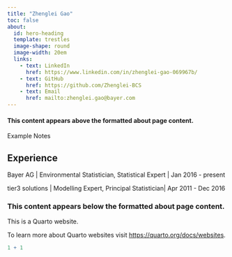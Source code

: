 ```yaml
---
title: "Zhenglei Gao"
toc: false
about: 
  id: hero-heading
  template: trestles
  image-shape: round
  image-width: 20em
  links:
    - text: LinkedIn
      href: https://www.linkedin.com/in/zhenglei-gao-069967b/
    - text: GitHub
      href: https://github.com/Zhenglei-BCS
    - text: Email
      href: mailto:zhenglei.gao@bayer.com
---
```


#### This content appears above the formatted about page content.

::: {#hero-heading}
Example Notes


## Experience

Bayer AG \| Environmental Statistician, Statistical Expert \| Jan 2016 - present

tier3 solutions \| Modelling Expert, Principal Statistician\| Apr 2011 - Dec 2016
:::

### This content appears below the formatted about page content.

This is a Quarto website.

To learn more about Quarto websites visit <https://quarto.org/docs/websites>.

```r
1 + 1
```
